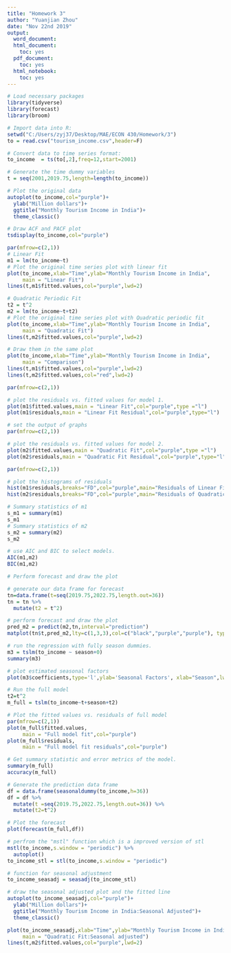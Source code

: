 ```yaml
---
title: "Homework 3"
author: "Yuanjian Zhou"
date: "Nov 22nd 2019"
output:
  word_document:
  html_document:
    toc: yes
  pdf_document:
    toc: yes
  html_notebook:
    toc: yes
---
```


```r
# Load necessary packages
library(tidyverse)
library(forecast)
library(broom)
```

```r
# Import data into R:
setwd("C:/Users/zyj37/Desktop/MAE/ECON 430/Homework/3")
to = read.csv("tourism_income.csv",header=F)

# Convert data to time series format:
to_income  = ts(to[,2],freq=12,start=2001)

# Generate the time dummy variables
t = seq(2001,2019.75,length=length(to_income))
```

```r
# Plot the original data
autoplot(to_income,col="purple")+
  ylab("Million dollars")+
  ggtitle("Monthly Tourism Income in India")+
  theme_classic()
```

```r
# Draw ACF and PACF plot
tsdisplay(to_income,col="purple")
```

```r
par(mfrow=c(2,1))
# Linear Fit 
m1 = lm(to_income~t)
# Plot the original time series plot with linear fit
plot(to_income,xlab="Time",ylab="Monthly Tourism Income in India",
     main = "Linear Fit")
lines(t,m1$fitted.values,col="purple",lwd=2)

# Quadratic Periodic Fit
t2 = t^2
m2 = lm(to_income~t+t2)
# Plot the original time series plot with Quadratic periodic fit
plot(to_income,xlab="Time",ylab="Monthly Tourism Income in India",
     main = "Quadratic Fit")
lines(t,m2$fitted.values,col="purple",lwd=2)

# Draw them in the same plot
plot(to_income,xlab="Time",ylab="Monthly Tourism Income in India",
     main = "Comparison")
lines(t,m1$fitted.values,col="purple",lwd=2)
lines(t,m2$fitted.values,col="red",lwd=2)
```

```r
par(mfrow=c(2,1))

# plot the residuals vs. fitted values for model 1.
plot(m1$fitted.values,main = "Linear Fit",col="purple",type ="l")
plot(m1$residuals,main = "Linear Fit Residual",col="purple",type="l")
```

```r
# set the output of graphs
par(mfrow=c(2,1))

# plot the residuals vs. fitted values for model 2.
plot(m2$fitted.values,main = "Quadratic Fit",col="purple",type ="l")
plot(m2$residuals,main = "Quadratic Fit Residual",col="purple",type="l")
```


```r
par(mfrow=c(2,1))

# plot the histograms of residuals
hist(m1$residuals,breaks="FD",col="purple",main="Residuals of Linear Fit")
hist(m2$residuals,breaks="FD",col="purple",main="Residuals of Quadratic Fit")
```


```r
# Summary statistics of m1
s_m1 = summary(m1)
s_m1
# Summary statistics of m2
s_m2 = summary(m2)
s_m2
```


```r
# use AIC and BIC to select models.
AIC(m1,m2)
BIC(m1,m2)
```

```r
# Perform forecast and draw the plot

# generate our data frame for forecast
tn=data.frame(t=seq(2019.75,2022.75,length.out=36))
tn = tn %>% 
  mutate(t2 = t^2)

# perform forecast and draw the plot
pred_m2 = predict(m2,tn,interval="prediction")
matplot(tn$t,pred_m2,lty=c(1,3,3),col=c("black","purple","purple"), type="l", lwd=2, ylab="predicted y",xlab="Time")
```

```r
# run the regression with fully season dummies.
m3 = tslm(to_income ~ season+0)
summary(m3)
```

```r
# plot estimated seasonal factors 
plot(m3$coefficients,type='l',ylab='Seasonal Factors', xlab="Season",lwd=2, main="Plot of Seasonal Factors",col="purple")
```

```r
# Run the full model
t2=t^2
m_full = tslm(to_income~t+season+t2)
```

```r
# Plot the fitted values vs. residuals of full model
par(mfrow=c(2,1))
plot(m_full$fitted.values,
     main = "Full model fit",col="purple")
plot(m_full$residuals,
     main = "Full model fit residuals",col="purple")
```


```r
# Get summary statistic and error metrics of the model.
summary(m_full)
accuracy(m_full)
```


```r
# Generate the prediction data frame
df = data.frame(seasonaldummy(to_income,h=36))
df = df %>% 
  mutate(t =seq(2019.75,2022.75,length.out=36)) %>%
  mutate(t2=t^2)

# Plot the forecast
plot(forecast(m_full,df))
```

```r
# perfrom the "mstl" function which is a improved version of stl
mstl(to_income,s.window = "periodic") %>%
  autoplot()
to_income_stl = stl(to_income,s.window = "periodic")
```

```r
# function for seasonal adjustment
to_income_seasadj = seasadj(to_income_stl)
```

```r
# draw the seasonal adjusted plot and the fitted line 
autoplot(to_income_seasadj,col="purple")+
  ylab("Million dollars")+
  ggtitle("Monthly Tourism Income in India:Seasonal Adjusted")+
  theme_classic()
```
```r
plot(to_income_seasadj,xlab="Time",ylab="Monthly Tourism Income in India",
     main = "Quadratic Fit:Seasonal adjusted")
lines(t,m2$fitted.values,col="purple",lwd=2)
```


